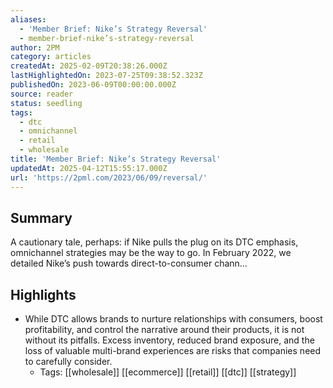 ```yaml
---
aliases:
  - 'Member Brief: Nike’s Strategy Reversal'
  - member-brief-nike’s-strategy-reversal
author: 2PM
category: articles
createdAt: 2025-02-09T20:38:26.000Z
lastHighlightedOn: 2023-07-25T09:38:52.323Z
publishedOn: 2023-06-09T00:00:00.000Z
source: reader
status: seedling
tags:
  - dtc
  - omnichannel
  - retail
  - wholesale
title: 'Member Brief: Nike’s Strategy Reversal'
updatedAt: 2025-04-12T15:55:17.000Z
url: 'https://2pml.com/2023/06/09/reversal/'
---
```

## Summary

A cautionary tale, perhaps: if Nike pulls the plug on its DTC emphasis, omnichannel strategies may be the way to go. In February 2022, we detailed Nike’s push towards direct-to-consumer chann…

## Highlights

- While DTC allows brands to nurture relationships with consumers, boost profitability, and control the narrative around their products, it is not without its pitfalls. Excess inventory, reduced brand exposure, and the loss of valuable multi-brand experiences are risks that companies need to carefully consider.
    - Tags: [[wholesale]] [[ecommerce]] [[retail]] [[dtc]] [[strategy]]
